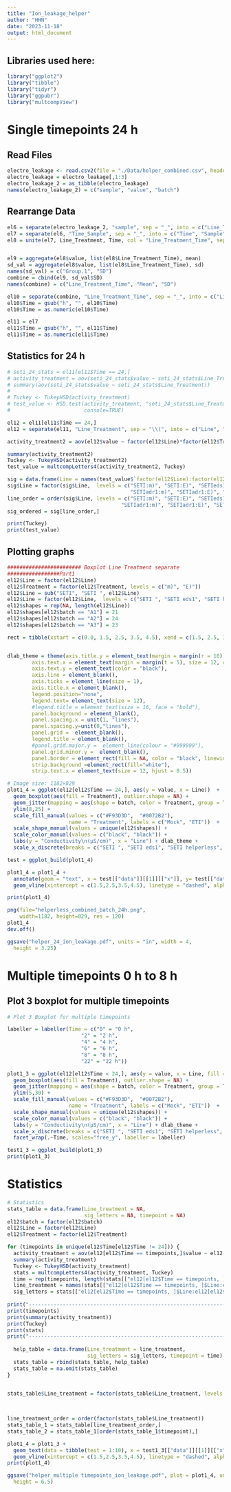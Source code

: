 ```yaml
---
title: "Ion_leakage_helper"
author: "HHN"
date: "2023-11-18"
output: html_document
---
```


## Libraries used here:

```r
library("ggplot2")
library("tibble")
library("tidyr")
library("ggpubr")
library("multcompView")
```

# Single timepoints 24 h
## Read Files

```r
electro_leakage <- read.csv2(file = "./Data/helper_combined.csv", header = TRUE, dec = ",", sep = ";", fileEncoding="UTF-8-BOM")
electro_leakage = electro_leakage[,1:3]
electro_leakage_2 = as_tibble(electro_leakage)
names(electro_leakage_2) = c("sample", "value", "batch")
```

## Rearrange Data

```r
el6 = separate(electro_leakage_2, "sample", sep = "_", into = c("Line_Treatment", "Time_Sample"), extra = "merge")
el7 = separate(el6, "Time_Sample", sep = "_", into = c("Time", "Sample"), extra = "merge")
el8 = unite(el7, Line_Treatment, Time, col = "Line_Treatment_Time", sep = "_")


el9 = aggregate(el8$value, list(el8$Line_Treatment_Time), mean)
sd_val = aggregate(el8$value, list(el8$Line_Treatment_Time), sd)
names(sd_val) = c("Group.1", "SD")
combine = cbind(el9, sd_val$SD)
names(combine) = c("Line_Treatment_Time", "Mean", "SD")

el10 = separate(combine, "Line_Treatment_Time", sep = "_", into = c("Line_Treatment", "Time"), extra = "merge")
el10$Time = gsub("h", "", el10$Time)
el10$Time = as.numeric(el10$Time)

el11 = el7
el11$Time = gsub("h", "", el11$Time)
el11$Time = as.numeric(el11$Time)
```


## Statistics for 24 h

```r

# seti_24_stats = el11[el11$Time == 24,]
# activity_treatment = aov(seti_24_stats$value ~ seti_24_stats$Line_Treatment)
# summary(aov(seti_24_stats$value ~ seti_24_stats$Line_Treatment))
# 
# Tuckey <- TukeyHSD(activity_treatment)
# test_value <- HSD.test(activity_treatment, "seti_24_stats$Line_Treatment", group = TRUE,
#                        console=TRUE)

el12 = el11[el11$Time == 24,]
el12 = separate(el11, "Line_Treatment", sep = "\\(", into = c("Line", "Treatment"), extra = "merge")

activity_treatment2 = aov(el12$value ~ factor(el12$Line)*factor(el12$Treatment) + factor(el12$batch))

summary(activity_treatment2)
Tuckey <- TukeyHSD(activity_treatment2)
test_value = multcompLetters4(activity_treatment2, Tuckey)

sig = data.frame(Line = names(test_value$`factor(el12$Line):factor(el12$Treatment)`[[1]]), sig_letter = test_value$`factor(el12$Line):factor(el12$Treatment)`[[1]])
sig$Line = factor(sig$Line,  levels = c("SETI:m)", "SETI:E)", "SETIeds1:m)", "SETIeds1:E)", "SETIhelperless:m)", "SETIhelperless:E)", 
                                        "SETIadr1:m)", "SETIadr1:E)", "SETInrg1:m)", "SETInrg1:E)"))
line_order = order(sig$Line, levels = c("SETI:m)", "SETI:E)", "SETIeds1:m)", "SETIeds1:E)", "SETIhelperless:m)", "SETIhelperless:E)", 
                                     "SETIadr1:m)", "SETIadr1:E)", "SETInrg1:m)", "SETInrg1:E)"))
sig_ordered = sig[line_order,]

print(Tuckey)
print(test_value)

```

## Plotting graphs

```r
######################## Boxplot Line Treatment separate
#################Part1
el12$Line = factor(el12$Line)
el12$Treatment = factor(el12$Treatment, levels = c("m)", "E)"))
el12$Line = sub("SETI", "SETI ", el12$Line)
el12$Line = factor(el12$Line,  levels = c("SETI ", "SETI eds1", "SETI helperless", "SETI adr1", "SETI nrg1"))
el12$shapes = rep(NA, length(el12$Line))
el12$shapes[el12$batch == "A1"] = 21
el12$shapes[el12$batch == "A2"] = 24
el12$shapes[el12$batch == "A3"] = 23

rect = tibble(xstart = c(0.0, 1.5, 2.5, 3.5, 4.5), xend = c(1.5, 2.5, 3.5, 4.5, 6.5))


dlab_theme = theme(axis.title.y = element_text(margin = margin(r = 10)), text = element_text(size=12), axis.text = element_text(size=12),
        axis.text.x = element_text(margin = margin(t = 5), size = 12, colour = "black", angle = 20, hjust=1),
        axis.text.y = element_text(color = "black"),
        axis.line = element_blank(),
        axis.ticks = element_line(size = 1),
        axis.title.x = element_blank(),
        legend.position="none", 
        legend.text= element_text(size = 12),
        #legend.title = element_text(size = 16, face = "bold"),
        panel.background = element_blank(),
        panel.spacing.x = unit(1, "lines"),
        panel.spacing.y=unit(0,"lines"),
        panel.grid =  element_blank(),
        legend.title = element_blank(),
        #panel.grid.major.y =  element_line(colour = "#999999"),
        panel.grid.minor.y =  element_blank(),
        panel.border = element_rect(fill = NA, color = "black", linewidth = 1),
        strip.background =element_rect(fill="white"),
        strip.text.x = element_text(size = 12, hjust = 0.5))

# Image size: 1182×829
plot1_4 = ggplot(el12[el12$Time == 24,], aes(y = value, x = Line))  +
  geom_boxplot(aes(fill = Treatment), outlier.shape = NA) +
  geom_jitter(mapping = aes(shape = batch, color = Treatment, group = Treatment), fill = "grey", size=1.5, position = position_jitterdodge(jitter.width = 0.6)) +
  ylim(8,25) +
  scale_fill_manual(values = c("#F93D3D",  "#0072B2"),
                    name = "Treatment", labels = c("Mock", "ETI"))  +
  scale_shape_manual(values = unique(el12$shapes)) +
  scale_color_manual(values = c("black", "black")) +
  labs(y = "Conductivity\n(µS/cm)", x = "Line") + dlab_theme +
  scale_x_discrete(breaks = c("SETI ", "SETI eds1", "SETI helperless", "SETI adr1", "SETI nrg1"), labels=c(expression("SETI wt"), expression("SETI" ~ italic("eds1")), expression("SETI" ~ italic("helperless")), expression("SETI" ~ italic("adr1s")), expression("SETI" ~ italic("nrg1s"))))

test = ggplot_build(plot1_4)

plot1_4 = plot1_4 +
  annotate(geom = "text", x = test[["data"]][[1]][["x"]], y= test[["data"]][[1]][["ymax"]] + 0.75, label = sig_ordered$sig_letter, size = 4, color = "black") +
  geom_vline(xintercept = c(1.5,2.5,3.5,4.5), linetype = "dashed", alpha = 0.25)

print(plot1_4)
```

```r
png(file="helperless_combined_batch_24h.png",
    width=1182, height=829, res = 120)
plot1_4
dev.off()

ggsave("helper_24_ion_leakage.pdf", units = "in", width = 4,
  height = 3.25)
```


# Multiple timepoints 0 h to 8 h
## Plot 3 boxplot for multiple timepoints

```r
# Plot 3 Boxplot for multiple timepoints

labeller = labeller(Time = c("0" = "0 h",
                        "2" = "2 h",
                        "4" = "4 h",
                        "6" = "6 h",
                        "8" = "8 h",
                        "22" = "22 h"))

plot1_3 = ggplot(el12[el12$Time < 24,], aes(y = value, x = Line, fill = Treatment)) +
  geom_boxplot(aes(fill = Treatment), outlier.shape = NA) +
  geom_jitter(mapping = aes(shape = batch, color = Treatment, group = Treatment), fill = "grey", size=1, position = position_jitterdodge(jitter.width = 0.3, dodge.width = 0.75 )) +
  ylim(5,30) +
  scale_fill_manual(values = c("#F93D3D",  "#0072B2"),
                    name = "Treatment", labels = c("Mock", "ETI"))  +
  scale_shape_manual(values = unique(el12$shapes)) +
  scale_color_manual(values = c("black", "black")) +
  labs(y = "Conductivity\n(µS/cm)", x = "Line") + dlab_theme +
  scale_x_discrete(breaks = c("SETI ", "SETI eds1", "SETI helperless", "SETI adr1", "SETI nrg1"), labels=c(expression("SETI wt"), expression("SETI" ~ italic("eds1")), expression("SETI" ~ italic("helperless")), expression("SETI" ~ italic("adr1s")), expression("SETI" ~ italic("nrg1s")))) +
  facet_wrap(.~Time, scales="free_y", labeller = labeller)

test1_3 = ggplot_build(plot1_3)
print(plot1_3)
```

# Statistics

```r

# Statistics
stats_table = data.frame(Line_treatment = NA,
                         sig_letters = NA, timepoint = NA)
el12$batch = factor(el12$batch)
el12$Line = factor(el12$Line)
el12$Treatment = factor(el12$Treatment)

for (timepoints in unique(el12$Time[el12$Time != 24])) {
  activity_treatment = aov(el12[el12$Time == timepoints,]$value ~ el12[el12$Time == timepoints,]$Line*el12[el12$Time == timepoints,]$Treatment + el12[el12$Time == timepoints,]$batch)
  summary(activity_treatment)
  Tuckey <- TukeyHSD(activity_treatment)
  stats = multcompLetters4(activity_treatment, Tuckey)
  time = rep(timepoints, length(stats[["el12[el12$Time == timepoints, ]$Line:el12[el12$Time == timepoints, ]$Treatment"]][[1]]))
  line_treatment = names(stats[["el12[el12$Time == timepoints, ]$Line:el12[el12$Time == timepoints, ]$Treatment"]][[1]])
  sig_letters = stats[["el12[el12$Time == timepoints, ]$Line:el12[el12$Time == timepoints, ]$Treatment"]][[1]]
  
print("--------------------------------------------------------------------------------------")
print(timepoints)
print(summary(activity_treatment))
print(Tuckey)
print(stats)
print("--------------------------------------------------------------------------------------")
  
  help_table = data.frame(Line_treatment = line_treatment,
                          sig_letters = sig_letters, timepoint = time)
  stats_table = rbind(stats_table, help_table)
  stats_table = na.omit(stats_table)
}


stats_table$Line_treatment = factor(stats_table$Line_treatment, levels = c("SETI :m)", "SETI :E)", "SETI eds1:m)", "SETI eds1:E)",
                                                                           "SETI helperless:m)", "SETI helperless:E)", "SETI adr1:m)", "SETI adr1:E)",
                                                                           "SETI nrg1:m)", "SETI nrg1:E)"))

line_treatment_order = order(factor(stats_table$Line_treatment))
stats_table_1 = stats_table[line_treatment_order,]
stats_table_2 = stats_table_1[order(stats_table_1$timepoint),]

```

```r
plot1_4 = plot1_3 +
  geom_text(data = tibble(test = 1:10), x = test1_3[["data"]][[1]][["x"]], y = test1_3[["data"]][[1]][["ymax"]] + 2.5, label = stats_table_2$sig_letters, size = 3, color = "black", inherit.aes = FALSE) +
  geom_vline(xintercept = c(1.5,2.5,3.5,4.5), linetype = "dashed", alpha = 0.25)
print(plot1_4)
```

```r

ggsave("helper_multiple timepoints_ion_leakage.pdf", plot = plot1_4, units = "in", width = 8,
  height = 6.5)
```